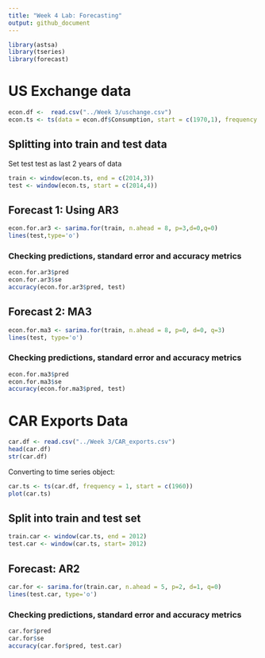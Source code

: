 ```yaml
---
title: "Week 4 Lab: Forecasting"
output: github_document
---
```


```r
library(astsa)
library(tseries)
library(forecast)
```

# US Exchange data
```r
econ.df <-  read.csv("../Week 3/uschange.csv")
econ.ts <- ts(data = econ.df$Consumption, start = c(1970,1), frequency = 4)
```

## Splitting into train and test data

Set test test as last 2 years of data
```r
train <- window(econ.ts, end = c(2014,3))
test <- window(econ.ts, start = c(2014,4))
```

## Forecast 1: Using AR3

```r
econ.for.ar3 <- sarima.for(train, n.ahead = 8, p=3,d=0,q=0)
lines(test,type='o')
```

### Checking predictions, standard error and accuracy metrics
```r
econ.for.ar3$pred
econ.for.ar3$se
accuracy(econ.for.ar3$pred, test)
```

## Forecast 2: MA3

```r
econ.for.ma3 <- sarima.for(train, n.ahead = 8, p=0, d=0, q=3)
lines(test, type='o')
```

### Checking predictions, standard error and accuracy metrics
```r
econ.for.ma3$pred
econ.for.ma3$se
accuracy(econ.for.ma3$pred, test)
```

# CAR Exports Data
```r
car.df <- read.csv("../Week 3/CAR_exports.csv")
head(car.df)
str(car.df)
```

Converting to time series object:
```r
car.ts <- ts(car.df, frequency = 1, start = c(1960))
plot(car.ts)
```

## Split into train and test set
```r
train.car <- window(car.ts, end = 2012)
test.car <- window(car.ts, start= 2012)
```

## Forecast: AR2
```r
car.for <- sarima.for(train.car, n.ahead = 5, p=2, d=1, q=0)
lines(test.car, type='o')
```

### Checking predictions, standard error and accuracy metrics
```r
car.for$pred
car.for$se
accuracy(car.for$pred, test.car)
```